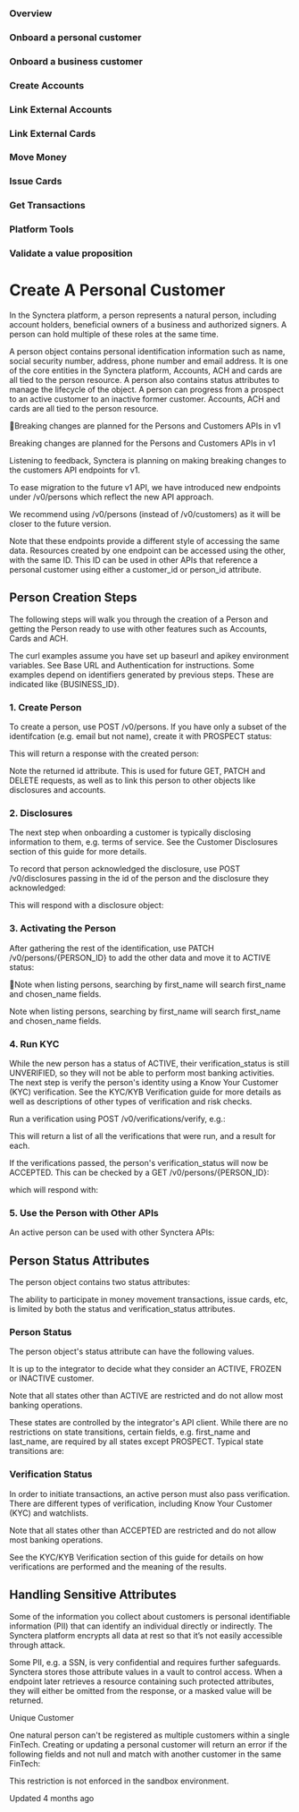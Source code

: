 ### Overview

### Onboard a personal customer

### Onboard a business customer

### Create Accounts

### Link External Accounts

### Link External Cards

### Move Money

### Issue Cards

### Get Transactions

### Platform Tools

### Validate a value proposition

# Create A Personal Customer

In the Synctera platform, a person represents a natural person, including account holders, beneficial owners of a business and authorized signers. A person can hold multiple of these roles at the same time.

A person object contains personal identification information such as name, social security number, address, phone number and email address. It is one of the core entities in the Synctera platform, Accounts, ACH and cards are all tied to the person resource. A person also contains status attributes to manage the lifecycle of the object. A person can progress from a prospect to an active customer to an inactive former customer. Accounts, ACH and cards are all tied to the person resource.

📘Breaking changes are planned for the Persons and Customers APIs in v1

Breaking changes are planned for the Persons and Customers APIs in v1

Listening to feedback, Synctera is planning on making breaking changes to the customers API endpoints for v1.

To ease migration to the future v1 API, we have introduced new endpoints under /v0/persons which reflect the new API approach.

We recommend using /v0/persons (instead of /v0/customers) as it will be closer to the future version.

Note that these endpoints provide a different style of accessing the same data.
Resources created by one endpoint can be accessed using the other, with the same ID.
This ID can be used in other APIs that reference a personal customer using either a customer_id or person_id attribute.

## Person Creation Steps

The following steps will walk you through the creation of a Person and getting the Person ready to use with other features such as Accounts, Cards and ACH.

The curl examples assume you have set up baseurl and apikey environment variables. See Base URL and Authentication for instructions. Some examples depend on identifiers generated by previous steps. These are indicated like {BUSINESS_ID}.

### 1. Create Person

To create a person, use POST /v0/persons. If you have only a subset of the identifcation (e.g. email but not name), create it with PROSPECT status:

This will return a response with the created person:

Note the returned id attribute. This is used for future GET, PATCH and DELETE requests, as well as to link this person to other objects like disclosures and accounts.

### 2. Disclosures

The next step when onboarding a customer is typically disclosing information to them, e.g. terms of service. See the Customer Disclosures section of this guide for more details.

To record that person acknowledged the disclosure, use POST /v0/disclosures passing in the id of the person and the disclosure they acknowledged:

This will respond with a disclosure object:

### 3. Activating the Person

After gathering the rest of the identification, use PATCH /v0/persons/{PERSON_ID} to add the other data and move it to ACTIVE status:

📘Note when listing persons, searching by first_name will search first_name and chosen_name fields.

Note when listing persons, searching by first_name will search first_name and chosen_name fields.

### 4. Run KYC

While the new person has a status of ACTIVE, their verification_status is still UNVERIFIED, so they will not be able to perform most banking activities. The next step is verify the person's identity using a Know Your Customer (KYC) verification. See the KYC/KYB Verification guide for more details as well as descriptions of other types of verification and risk checks.

Run a verification using POST /v0/verifications/verify, e.g.:

This will return a list of all the verifications that were run, and a result for each.

If the verifications passed, the person's verification_status will now be ACCEPTED. This can be checked by a GET /v0/persons/{PERSON_ID}:

which will respond with:

### 5. Use the Person with Other APIs

An active person can be used with other Synctera APIs:

## Person Status Attributes

The person object contains two status attributes:

The ability to participate in money movement transactions, issue cards, etc, is limited by both the status and verification_status attributes.

### Person Status

The person object's status attribute can have the following values.

It is up to the integrator to decide what they consider an ACTIVE, FROZEN or INACTIVE customer.

Note that all states other than ACTIVE are restricted and do not allow most banking operations.

These states are controlled by the integrator's API client. While there are no restrictions on state transitions, certain fields, e.g. first_name and last_name, are required by all states except PROSPECT. Typical state transitions are:

### Verification Status

In order to initiate transactions, an active person must also pass verification. There are different types of verification, including Know Your Customer (KYC) and watchlists.

Note that all states other than ACCEPTED are restricted and do not allow most banking operations.

See the KYC/KYB Verification section of this guide for details on how verifications are performed and the meaning of the results.

## Handling Sensitive Attributes

Some of the information you collect about customers is personal identifiable information (PII) that can identify an individual directly or indirectly. The Synctera platform encrypts all data at rest so that it’s not easily accessible through attack.

Some PII, e.g. a SSN, is very confidential and requires further safeguards. Synctera stores those attribute values in a vault to control access. When a endpoint later retrieves a resource containing such protected attributes, they will either be omitted from the response, or a masked value will be returned.

Unique Customer

One natural person can't be registered as multiple customers within a single FinTech. Creating or updating a personal customer will return an error if the following fields and not null and match with another customer in the same FinTech:

This restriction is not enforced in the sandbox environment.

Updated 4 months ago 

